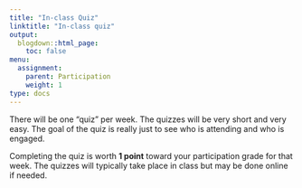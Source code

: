 ```yaml
---
title: "In-class Quiz"
linktitle: "In-class quiz"
output:
  blogdown::html_page:
    toc: false
menu:
  assignment:
    parent: Participation
    weight: 1
type: docs
---
```


There will be one "quiz" per week. The quizzes will be very short and very easy. The goal of the quiz is really just to see who is attending and who is engaged. 

Completing the quiz is worth **1 point** toward your participation grade for that week. The quizzes will typically take place in class but may be done online if needed.